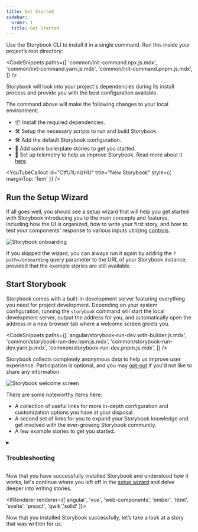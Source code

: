 ```yaml
---
title: Get Started
sidebar:
  order: 1
  title: Get Started
---
```


Use the Storybook CLI to install it in a single command. Run this inside your project’s root directory:



<CodeSnippets
  paths={[
   'common/init-command.npx.js.mdx',
   'common/init-command.yarn.js.mdx',
   'common/init-command.pnpm.js.mdx',
  ]}
/>



Storybook will look into your project's dependencies during its install process and provide you with the best configuration available.

The command above will make the following changes to your local environment:

- 📦 Install the required dependencies.
- 🛠 Setup the necessary scripts to run and build Storybook.
- 🛠 Add the default Storybook configuration.
- 📝 Add some boilerplate stories to get you started.
- 📡 Set up telemetry to help us improve Storybook. Read more about it [here](../configure/telemetry.md).

<YouTubeCallout id="CtfU1UnizHU" title="New Storybook" style={{ marginTop: '1em' }} />

<IfRenderer renderer='react'>

## Run the Setup Wizard

If all goes well, you should see a setup wizard that will help you get started with Storybook introducing you to the main concepts and features, including how the UI is organized, how to write your first story, and how to test your components' response to various inputs utilizing [controls](../essentials/controls).

![Storybook onboarding](./example-onboarding-wizard.png)

If you skipped the wizard, you can always run it again by adding the `?path=/onboarding` query parameter to the URL of your Storybook instance, provided that the example stories are still available.

</IfRenderer>

## Start Storybook

Storybook comes with a built-in development server featuring everything you need for project development. Depending on your system configuration, running the `storybook` command will start the local development server, output the address for you, and automatically open the address in a new browser tab where a welcome screen greets you.



<CodeSnippets
  paths={[
    'angular/storybook-run-dev.with-builder.js.mdx',
    'common/storybook-run-dev.npm.js.mdx',
    'common/storybook-run-dev.yarn.js.mdx',
    'common/storybook-run-dev.pnpm.js.mdx',
  ]}
/>



<Callout variant="info">

Storybook collects completely anonymous data to help us improve user experience. Participation is optional, and you may [opt-out](../configure/telemetry.md#how-to-opt-out) if you'd not like to share any information.

</Callout>

![Storybook welcome screen](./example-welcome.png)

There are some noteworthy items here:

- A collection of useful links for more in-depth configuration and customization options you have at your disposal.
- A second set of links for you to expand your Storybook knowledge and get involved with the ever-growing Storybook community.
- A few example stories to get you started.

<details>
<summary><h3 id="troubleshooting">Troubleshooting</h3></summary>

#### Run Storybook with other package managers

The Storybook CLI includes support for the industry's popular package managers (e.g., [Yarn](https://yarnpkg.com/), [npm](https://www.npmjs.com/), and [pnpm](https://pnpm.io/)) automatically detecting the one you are using when you initialize Storybook. However, if you want to use a specific package manager as the default, add the `--package-manager` flag to the installation command. For example:



<CodeSnippets
  paths={[
    'common/init-command-custom-package-manager.npx.js.mdx',
    'common/init-command-custom-package-manager.yarn.js.mdx',
    'common/init-command-custom-package-manager.pnpm.js.mdx',
  ]}
/>



#### The CLI doesn't detect my framework

If you're working with a custom environment set up or need set up Storybook manually, you can use the `--type` flag to specify the framework you need to use. Listed below are the supported frameworks and examples of how to use them:

| Framework      | Type             |
| -------------- | ---------------- |
| Angular        | `angular`        |
| Ember          | `ember`          |
| HTML           | `html`           |
| Next.js        | `nextjs`         |
| Preact         | `preact`         |
| Qwik           | `qwik`           |
| React          | `react`          |
| Server         | `server`         |
| Solid          | `solid`          |
| Svelte         | `svelte`         |
| Vue 2          | `vue`            |
| Vue 3          | `vue3`           |
| Web Components | `web-components` |



<CodeSnippets
  paths={[
    'common/init-command-manual-framework.npx.js.mdx',
    'common/init-command-manual-framework.yarn.js.mdx',
    'common/init-command-manual-framework.pnpm.js.mdx',
  ]}
/>



#### Run Storybook with Webpack 4

If you previously installed Storybook in a project that uses Webpack 4, it will no longer work. This is because Storybook now uses Webpack 5 by default. To solve this issue, we recommend you upgrade your project to Webpack 5 and then run the following command to migrate your project to the latest version of Storybook:



<CodeSnippets
  paths={[
    'common/storybook-automigrate.npm.js.mdx',
    'common/storybook-automigrate.pnpm.js.mdx',
    'common/storybook-automigrate.yarn.js.mdx'
  ]}
/>



<IfRenderer renderer='angular'>

#### Storybook doesn't work with my Angular project using the Angular CLI

Out of the box, adding Storybook to an Angular project using the Angular CLI requires you to run the installation command from the root of the project or, if you're working with a monorepo environment, from the directory where the Angular configuration file (i.e., `angular.json`) is located as it will be used to set up the builder configuration necessary to run Storybook. However, if you need, you can extend the builder configuration to customize Storybook's behavior. Listed below are the supported options:

| Configuration element        | Description                                                                                                                                                                                      |
| ---------------------------- | ------------------------------------------------------------------------------------------------------------------------------------------------------------------------------------------------ |
| `"browserTarget"`            | Build target to be served using the following format. <br/> `"example-project:builder:config"`                                                                                                   |
| `"tsConfig"`                 | Location of the TypeScript configuration file, relative to the current workspace. <br/> `"tsConfig": "./tsconfig.json"`.                                                                         |
| `"port"`                     | Port used by Storybook. <br/> `"port": 6006`                                                                                                                                                     |
| `"host"`                     | Set up a custom host for Storybook. <br/> `"host": "http://my-custom-host"`                                                                                                                      |
| `"configDir"`                | Storybook configuration directory location. <br/> `"configDir": ".storybook"`                                                                                                                    |
| `"https"`                    | Starts Storybook with HTTPS enabled. <br/> `"https": true` <br/> Requires custom certificate information.                                                                                        |
| `"sslCa"`                    | Provides an SSL certificate authority. <br/> `"sslCa": "your-custom-certificate-authority"` <br/> Optional usage with `"https"`                                                                  |
| `"sslCert"`                  | Provides an SSL certificate. <br/> `"sslCert": "your-custom-certificate"` <br/> Required for `https`                                                                                             |
| `"sslKey"`                   | Provides an SSL key to serve Storybook. <br/> `"sslKey": "your-ssl-key"`                                                                                                                         |
| `"smokeTest"`                | Exit Storybook after successful start. <br/> `"smokeTest": true`                                                                                                                                 |
| `"ci"`                       | Starts Storybook in CI mode (skips interactive prompts and will not open browser window). <br/> `"ci": true`                                                                                     |
| `"quiet"`                    | Filters Storybook verbose build output. <br/> `"quiet": true`                                                                                                                                    |
| `"docs"`                     | Starts Storybook in [documentation mode](../writing-docs/build-documentation.md#preview-storybooks-documentation). <br/> `"docs": true`                                                          |
| `"styles"`                   | Provide the location of the [application's styles](../configure/styling-and-css.md#importing-css-files) to be used with Storybook. <br/> `"styles": ["src/styles.css", "src/styles.scss"]` <br/> |
| `"stylePreprocessorOptions"` | Provides further customization for style preprocessors resolved to the workspace root. <br/> `"stylePreprocessorOptions": { "includePaths": ["src/styles"] }`                                    |

</IfRenderer>

<IfRenderer renderer='ember'>

#### The CLI doesn't support my Ember version

The Ember framework relies on an auxiliary package named [`@storybook/ember-cli-storybook`](https://www.npmjs.com/package/@storybook/ember-cli-storybook) to help you set up Storybook in your project. During the installation process you might run into the following warning message in your terminal:

```shell
The ember generate entity-name command requires an entity name to be specified.
For more details, use ember help.
```

It may be the case that you're using an outdated version of the package and you need to update it to the latest version to solve this issue.

</IfRenderer>

<IfRenderer renderer='svelte'>

#### Writing native Svelte stories

Storybook provides a Svelte addon maintained by the community, enabling you to write stories for your Svelte components using the template syntax. You'll need to take some additional steps to enable this feature.

Run the following command to install the addon.



<CodeSnippets
  paths={[
   'svelte/svelte-csf-addon-install.yarn.js.mdx',
   'svelte/svelte-csf-addon-install.npm.js.mdx',
   'svelte/svelte-csf-addon-install.pnpm.js.mdx',
  ]}
/>



Update your Storybook configuration file (i.e., `.storybook/main.js|ts`) to include it.



<CodeSnippets
  paths={[
   'svelte/main-config-csf-addon-register.js.mdx',
   'svelte/main-config-csf-addon-register.ts.mdx',
  ]}
/>



<Callout variant="info" style={{ marginBottom: "2rem" }}>

The community actively maintains the Svelte CSF addon but still lacks some features currently available in the official Storybook Svelte framework support. For more information, see [addon's documentation](https://github.com/storybookjs/addon-svelte-csf).

</Callout>

</IfRenderer>

#### The installation process seems flaky and keeps failing

If you're still running into some issues during the installation process, we encourage you to check out the following resources:

<IfRenderer renderer='angular'>

- [Storybook's Angular README](https://github.com/storybookjs/storybook/tree/next/code/frameworks/angular) for more information on how to set up Storybook in your Angular project.
- [Storybook's help documentation](https://storybook.js.org/community#support) to contact the community and ask for help.

</IfRenderer>

<IfRenderer renderer='ember'>

- [Storybook's Ember README](https://github.com/storybookjs/storybook/tree/next/code/frameworks/ember) for more information on how to set up Storybook in your Ember project.
- [Storybook's help documentation](https://storybook.js.org/community#support) to contact the community and ask for help.

</IfRenderer>

<IfRenderer renderer='html'>

- [Storybook's HTML Webpack README](https://github.com/storybookjs/storybook/tree/next/code/frameworks/html-webpack5) for more information on how to set up Storybook in your HTML project with Webpack 5.
- [Storybook's HTML Vite README](https://github.com/storybookjs/storybook/tree/next/code/frameworks/html-vite) for more information on how to set up Storybook in your HTML project with Vite.
- [Storybook's help documentation](https://storybook.js.org/community#support) to contact the community and ask for help.

</IfRenderer>

<IfRenderer renderer='preact'>

- [Storybook's Preact Webpack README](https://github.com/storybookjs/storybook/tree/next/code/frameworks/preact-webpack5) for more information on how to set up Storybook in your Preact project with Webpack 5.
- [Storybook's Preact Vite README](https://github.com/storybookjs/storybook/tree/next/code/frameworks/preact-vite) for more information on how to set up Storybook in your Preact project with Vite.
- [Storybook's help documentation](https://storybook.js.org/community#support) to contact the community and ask for help.

</IfRenderer>

<IfRenderer renderer='qwik'>

- [Storybook's Qwik README](https://github.com/literalpie/storybook-framework-qwik) for more information on how to set up Storybook in your Qwik project.
- [Storybook's help documentation](https://storybook.js.org/community#support) to contact the community and ask for help.

</IfRenderer>

<IfRenderer renderer='react'>

- [Storybook's React Webpack README](https://github.com/storybookjs/storybook/tree/next/code/frameworks/react-webpack5) for more information on how to set up Storybook in your React project with Webpack 5.
- [Storybook's React Vite README](https://github.com/storybookjs/storybook/tree/next/code/frameworks/react-vite) for more information on how to set up Storybook in your React project with Vite.
- [Storybook's help documentation](https://storybook.js.org/community#support) to contact the community and ask for help.

</IfRenderer>

<IfRenderer renderer='solid'>

- [Storybook's SolidJS README](https://github.com/storybookjs/solidjs) for more information on how to set up Storybook in your SolidJS project.
- [Storybook's help documentation](https://storybook.js.org/community#support) to contact the community and ask for help.

</IfRenderer>

<IfRenderer renderer='svelte'>

- [Storybook's SvelteKit README](https://github.com/storybookjs/storybook/tree/next/code/frameworks/sveltekit) for more information on how to set up Storybook in your SvelteKit project.
- [Storybook's Svelte Webpack README](https://github.com/storybookjs/storybook/tree/next/code/frameworks/svelte-webpack5) for more information on how to set up Storybook in your Svelte project with Webpack 5.
- [Storybook's help documentation](https://storybook.js.org/community#support) to contact the community and ask for help.

</IfRenderer>

<IfRenderer renderer='vue'>

- [Storybook's Vue 2 Webpack README](https://github.com/storybookjs/storybook/tree/main/code/frameworks/vue-webpack5) for more information on how to set up Storybook in your Vue 2 project with Webpack 5.
- [Storybook's Vue 2 Vite README](https://github.com/storybookjs/storybook/tree/main/code/frameworks/vue-vite) for more information on how to set up Storybook in your Vue 2 project with Vite.
- [Storybook's Vue 3 Webpack README](https://github.com/storybookjs/storybook/tree/next/code/frameworks/vue3-webpack5) for more information on how to set up Storybook in your Vue 3 project with Webpack 5.
- [Storybook's Vue 3 Vite README](https://github.com/storybookjs/storybook/tree/next/code/frameworks/vue3-vite) for more information on how to set up Storybook in your Vue 3 project with Vite.
- [Storybook's help documentation](https://storybook.js.org/community#support) to contact the community and ask for help.

</IfRenderer>

<IfRenderer renderer='web-components'>

- [Storybook's Web Components Webpack README](https://github.com/storybookjs/storybook/tree/next/code/frameworks/web-components-webpack55) for more information on how to set up Storybook in your Web Components project with Webpack 5.
- [Storybook's Web Components Vite README](https://github.com/storybookjs/storybook/tree/next/code/frameworks/web-components-vite) for more information on how to set up Storybook in your Web Components project with Vite.
- [Storybook's help documentation](https://storybook.js.org/community#support) to contact the community and ask for help.

</IfRenderer>

</details>

<IfRenderer renderer='react'>

Now that you have successfully installed Storybook and understood how it works, let's continue where you left off in the [setup wizard](#run-the-setup-wizard) and delve deeper into writing stories.

</IfRenderer>

<IfRenderer renderer={['angular', 'vue', 'web-components', 'ember', 'html', 'svelte', 'preact', 'qwik','solid' ]}>

Now that you installed Storybook successfully, let’s take a look at a story that was written for us.

</IfRenderer>
